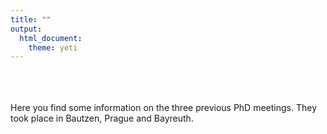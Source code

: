 ```yaml
---
title: ""
output: 
  html_document:
    theme: yeti
---
```

<br>
<br>
<br>
Here you find some information on the three previous PhD meetings. They took place in Bautzen, Prague and Bayreuth.

